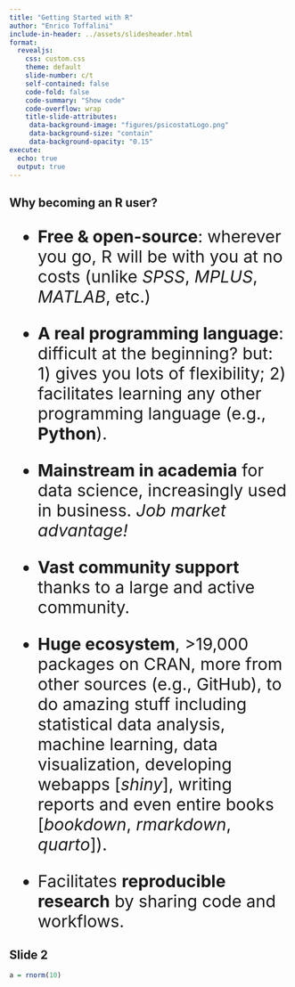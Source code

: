 ```yaml
---
title: "Getting Started with R"
author: "Enrico Toffalini"
include-in-header: ../assets/slidesheader.html
format:
  revealjs:
    css: custom.css
    theme: default
    slide-number: c/t
    self-contained: false
    code-fold: false
    code-summary: "Show code"
    code-overflow: wrap
    title-slide-attributes: 
     data-background-image: "figures/psicostatLogo.png"
     data-background-size: "contain"
     data-background-opacity: "0.15"
execute:
  echo: true
  output: true
---
```

## Why becoming an R user?

<div style="font-size:30px;">
- **Free & open-source**: wherever you go, R will be with you at no costs (unlike *SPSS*, *MPLUS*, *MATLAB*, etc.)

- **A real programming language**: difficult at the beginning? but: 1) gives you lots of flexibility; 2) facilitates learning any other programming language (e.g., **Python**).

- **Mainstream in academia** for data science, increasingly used in business. *Job market advantage!*

- **Vast community support** thanks to a large and active community.

- **Huge ecosystem**, >19,000 packages on CRAN, more from other sources (e.g., GitHub), to do amazing stuff including statistical data analysis, machine learning, data visualization, developing webapps [*shiny*], writing reports and even entire books [*bookdown*, *rmarkdown*, *quarto*]).

- Facilitates **reproducible research** by sharing code and workflows.
</div>

## Slide 2

```r
a = rnorm(10)
```

<!-- --------------------------------------------------------------------- -->


